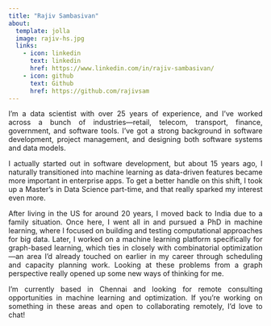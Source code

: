 ```yaml
---
title: "Rajiv Sambasivan"
about:
  template: jolla
  image: rajiv-hs.jpg
  links:
    - icon: linkedin
      text: linkedin
      href: https://www.linkedin.com/in/rajiv-sambasivan/
    - icon: github
      text: Github
      href: https://github.com/rajivsam
---
```


::: {style="text-align: justify"}

I'm a data scientist with over 25 years of experience, and I've worked across a bunch of industries—retail, telecom, transport, finance, government, and software tools. I’ve got a strong background in software development, project management, and designing both software systems and data models.

I actually started out in software development, but about 15 years ago, I naturally transitioned into machine learning as data-driven features became more important in enterprise apps. To get a better handle on this shift, I took up a Master’s in Data Science part-time, and that really sparked my interest even more.

After living in the US for around 20 years, I moved back to India due to a family situation. Once here, I went all in and pursued a PhD in machine learning, where I focused on building and testing computational approaches for big data. Later, I worked on a machine learning platform specifically for graph-based learning, which ties in closely with combinatorial optimization—an area I’d already touched on earlier in my career through scheduling and capacity planning work. Looking at these problems from a graph perspective really opened up some new ways of thinking for me.

I’m currently based in Chennai and looking for remote consulting opportunities in machine learning and optimization. If you’re working on something in these areas and open to collaborating remotely, I’d love to chat!


:::